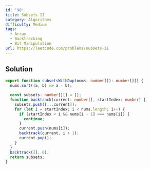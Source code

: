 ```yaml
---
id: '90'
title: Subsets II
category: Algorithms
difficulty: Medium
tags:
  - Array
  - Backtracking
  - Bit Manipulation
url: https://leetcode.com/problems/subsets-ii
---
```


## Solution

```typescript filename="solution.ts" copy
export function subsetsWithDup(nums: number[]): number[][] {
  nums.sort((a, b) => a - b);

  const subsets: number[][] = [];
  function backtrack(current: number[], startIndex: number) {
    subsets.push([...current]);
    for (let i = startIndex; i < nums.length; i++) {
      if (startIndex < i && nums[i - 1] === nums[i]) {
        continue;
      }
      current.push(nums[i]);
      backtrack(current, i + 1);
      current.pop();
    }
  }
  backtrack([], 0);
  return subsets;
}
```

